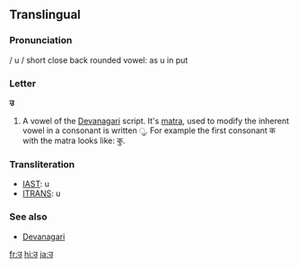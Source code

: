==Translingual==

===Pronunciation===
/ u / short close back rounded vowel: as u in put 

===Letter===
'''उ'''

# A vowel of the [[Devanagari]] script.  It's [[matra]], used to modify the inherent vowel in a consonant is written &#x0941;.  For example the first consonant क with the matra looks like: कु.

===Transliteration===
*[[w:IAST|IAST]]: u
*[[w:ITRANS|ITRANS]]: u

===See also===
*[[w:Devanagari|Devanagari]]

[[fr:उ]]
[[hi:उ]]
[[ja:उ]]